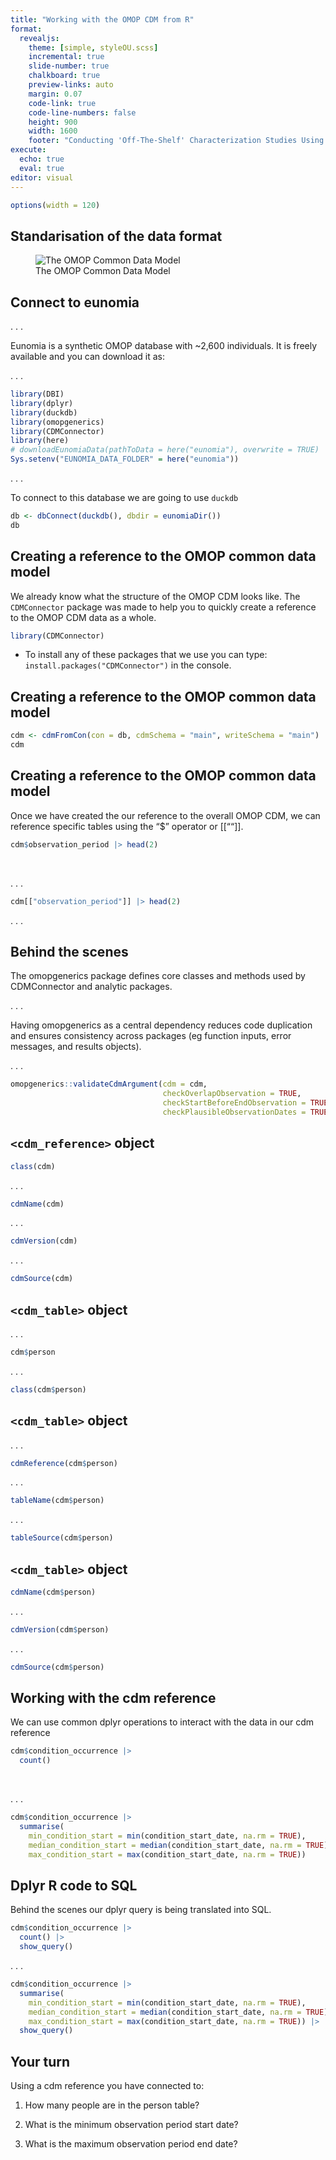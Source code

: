 ```yaml
---
title: "Working with the OMOP CDM from R"
format:
  revealjs: 
    theme: [simple, styleOU.scss]
    incremental: true   
    slide-number: true
    chalkboard: true
    preview-links: auto
    margin: 0.07
    code-link: true
    code-line-numbers: false
    height: 900
    width: 1600
    footer: "Conducting 'Off-The-Shelf' Characterization Studies Using DARWIN EU Tools and the OMOP CDM"
execute:
  echo: true
  eval: true
editor: visual
---
```


```r
options(width = 120)
```

## Standarisation of the data format

![The OMOP Common Data Model](https://ohdsi.github.io/TheBookOfOhdsi/images/CommonDataModel/cdmDiagram.png)

## Connect to eunomia

. . .

Eunomia is a synthetic OMOP database with \~2,600 individuals. It is freely available and you can download it as:

. . .

```r
library(DBI)
library(dplyr)
library(duckdb)
library(omopgenerics)
library(CDMConnector)
library(here)
# downloadEunomiaData(pathToData = here("eunomia"), overwrite = TRUE)
Sys.setenv("EUNOMIA_DATA_FOLDER" = here("eunomia"))
```

. . .

To connect to this database we are going to use `duckdb`

```r
db <- dbConnect(duckdb(), dbdir = eunomiaDir())
db
```

## Creating a reference to the OMOP common data model

We already know what the structure of the OMOP CDM looks like. The `CDMConnector` package was made to help you to quickly create a reference to the OMOP CDM data as a whole.

```r
library(CDMConnector)
```

-   To install any of these packages that we use you can type: `install.packages("CDMConnector")` in the console.

## Creating a reference to the OMOP common data model

```r
cdm <- cdmFromCon(con = db, cdmSchema = "main", writeSchema = "main")
cdm
```

## Creating a reference to the OMOP common data model

Once we have created the our reference to the overall OMOP CDM, we can reference specific tables using the "\$" operator or \[\[""\]\].

```r
cdm$observation_period |> head(2)
```

<br/>

. . .

```r
cdm[["observation_period"]] |> head(2)
```

. . .


## Behind the scenes

The omopgenerics package defines core classes and methods used by CDMConnector and analytic packages.

. . .

Having omopgenerics as a central dependency reduces code duplication and ensures consistency across packages (eg function inputs, error messages, and results objects).

. . .

```r
omopgenerics::validateCdmArgument(cdm = cdm, 
                                  checkOverlapObservation = TRUE, 
                                  checkStartBeforeEndObservation = TRUE, 
                                  checkPlausibleObservationDates = TRUE)
```


## `<cdm_reference>` object

```r
class(cdm)
```

. . .

```r
cdmName(cdm)
```

. . .

```r
cdmVersion(cdm)
```

. . .

```r
cdmSource(cdm)
```

## `<cdm_table>` object

. . .

```r
cdm$person
```

. . .

```r
class(cdm$person)
```

## `<cdm_table>` object

. . .

```r
cdmReference(cdm$person)
```

. . .

```r
tableName(cdm$person)
```

. . .

```r
tableSource(cdm$person)
```

## `<cdm_table>` object

```r
cdmName(cdm$person)
```

. . .

```r
cdmVersion(cdm$person)
```

. . .

```r
cdmSource(cdm$person)
```


## Working with the cdm reference

We can use common dplyr operations to interact with the data in our cdm reference

```r
cdm$condition_occurrence |> 
  count()
```

<br/>

. . .

```r
cdm$condition_occurrence |> 
  summarise(
    min_condition_start = min(condition_start_date, na.rm = TRUE),
    median_condition_start = median(condition_start_date, na.rm = TRUE),
    max_condition_start = max(condition_start_date, na.rm = TRUE))
```


## Dplyr R code to SQL

Behind the scenes our dplyr query is being translated into SQL.

```r
cdm$condition_occurrence |> 
  count() |> 
  show_query()
```

. . .

```r
cdm$condition_occurrence |> 
  summarise(
    min_condition_start = min(condition_start_date, na.rm = TRUE),
    median_condition_start = median(condition_start_date, na.rm = TRUE),
    max_condition_start = max(condition_start_date, na.rm = TRUE)) |> 
  show_query()
```

## Your turn

Using a cdm reference you have connected to:

1.  How many people are in the person table?

2.  What is the minimum observation period start date?

3.  What is the maximum observation period end date?

